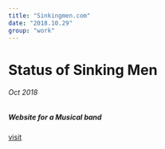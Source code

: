 ```yaml
---
title: "Sinkingmen.com"
date: "2018.10.29"
group: "work"
---
```


# Status of Sinking Men

###### Oct 2018
##### Website for a Musical band

[visit](https://www.sinkingmen.com)
